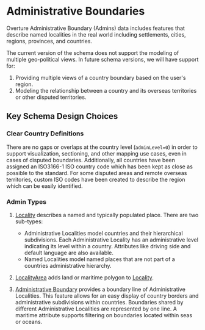 # Administrative Boundaries

Overture Administrative Boundary (Admins) data includes features that describe named localities in the real world including settlements, cities, regions, provinces, and countries.

The current version of the schema does not support the modeling of multiple geo-political views. In future schema versions, we will have support for:

1. Providing multiple views of a country boundary based on the user's region.
2. Modeling the relationship between a country and its overseas territories or other disputed territories.

## Key Schema Design Choices

### Clear Country Definitions

There are no gaps or overlaps at the country level (<code>adminLevel=0</code>) in order to support visualization, sectioning, and other mapping use cases, even in cases of disputed boundaries.
Additionally, all countries have been assigned an ISO3166-1 ISO country code which has been kept as close as possible to the standard. For some disputed areas and remote overseas territories, custom ISO codes have been created to describe the region which can be easily identified.

### Admin Types

1. [Locality](/reference/admins/locality) describes a named and typically populated place.
There are two sub-types:
   - Administrative Localities model countries and their hierarchical subdivisions. Each Administrative Locality has an administrative level indicating its level within a country. Attributes like driving side and default language are also available.
   - Named Localities model named places that are not part of a countries administrative hierarchy.

2. [LocalityArea](/reference/admins/localityArea) adds land or maritime polygon to [Locality](/reference/admins/locality).
3. [Administrative Boundary](/reference/admins/administrativeBoundary) provides a boundary line of Administrative Localities. This feature allows for an easy display of country borders and
administrative subdivisions within countries. Boundaries shared by different Administrative Localities are represented by one line. A maritime attribute supports filtering on boundaries located within seas or oceans.
